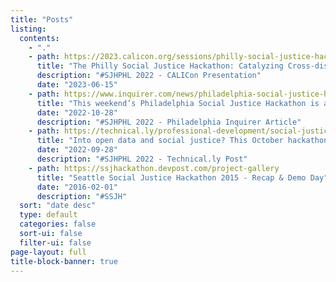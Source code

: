 ```yaml
---
title: "Posts"
listing:
  contents:
    - "."
    - path: https://2023.calicon.org/sessions/philly-social-justice-hackathon-catalyzing-cross-disciplinary-problem-solving-and-creative
      title: "The Philly Social Justice Hackathon: Catalyzing Cross-disciplinary Problem Solving and Creative Collaboration in Legal Education"
      description: "#SJHPHL 2022 - CALICon Presentation"
      date: "2023-06-15"
    - path: https://www.inquirer.com/news/philadelphia-social-justice-hackathon-coding-law-school-drexel-temple-villanova-penn-20221028.html
      title: "This weekend’s Philadelphia Social Justice Hackathon is a problem-solving sprint"
      date: "2022-10-28"
      description: "#SJHPHL 2022 - Philadelphia Inquirer Article"
    - path: https://technical.ly/professional-development/social-justice-hackathon-philly/
      title: "Into open data and social justice? This October hackathon at Drexel is for you"
      date: "2022-09-28"
      description: "#SJHPHL 2022 - Technical.ly Post"
    - path: https://ssjhackathon.devpost.com/project-gallery
      title: "Seattle Social Justice Hackathon 2015 - Recap & Demo Day"
      date: "2016-02-01"
      description: "#SSJH"
  sort: "date desc"
  type: default
  categories: false
  sort-ui: false
  filter-ui: false
page-layout: full
title-block-banner: true
---
```


<body>
  <base target="_blank">
</body>
